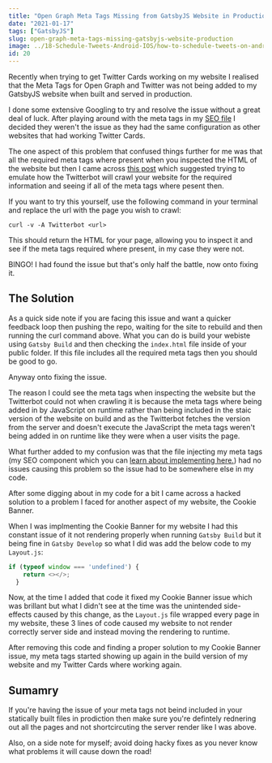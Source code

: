 ```yaml
---
title: "Open Graph Meta Tags Missing from GatsbyJS Website in Production"
date: "2021-01-17"
tags: ["GatsbyJS"]
slug: open-graph-meta-tags-missing-gatsbyjs-website-production
image: ../18-Schedule-Tweets-Android-IOS/how-to-schedule-tweets-on-android-ios.png
id: 20
---
```


Recently when trying to get Twitter Cards working on my website I realised that the Meta Tags for Open Graph and Twitter was not being added to my GatsbyJS website when built and served in production.

I done some extensive Googling to try and resolve the issue without a great deal of luck. After playing around with the meta tags in my [SEO file](https://github.com/conermurphy/conermurphy.com/blob/4c33549d62f65e88ee75f4af44e43675b34c4b9e/src/components/SEO.js) I decided they weren't the issue as they had the same configuration as other websites that had working Twitter Cards.

The one aspect of this problem that confused things further for me was that all the required meta tags where present when you inspected the HTML of the website but then I came across [this post](https://twittercommunity.com/t/card-error-unable-to-render-or-no-image-read-this-first/62736) which suggested trying to emulate how the Twitterbot will crawl your website for the required information and seeing if all of the meta tags where pesent then.

If you want to try this yourself, use the following command in your terminal and replace the url with the page you wish to crawl:

```
curl -v -A Twitterbot <url>
```

This should return the HTML for your page, allowing you to inspect it and see if the meta tags required where present, in my case they were not.

BINGO! I had found the issue but that's only half the battle, now onto fixing it.

## The Solution

As a quick side note if you are facing this issue and want a quicker feedback loop then pushing the repo, waiting for the site to rebuild and then running the curl command above. What you can do is build your webiste using `Gatsby Build` and then checking the `index.html` file inside of your public folder. If this file includes all the required meta tags then you should be good to go.

Anyway onto fixing the issue.

The reason I could see the meta tags when inspecting the website but the Twitterbot could not when crawling it is because the meta tags where being added in by JavaScript on runtime rather than being included in the staic version of the website on build and as the Twitterbot fetches the version from the server and doesn't execute the JavaScript the meta tags weren't being added in on runtime like they were when a user visits the page.

What further added to my confusion was that the file injecting my meta tags (my SEO component which you can [learn about implementing here.](https://conermurphy.com/blog/adding-open-graph-twitter-meta-tags-gatsbyjs)) had no issues causing this problem so the issue had to be somewhere else in my code.

After some digging about in my code for a bit I came across a hacked solution to a problem I faced for another aspect of my website, the Cookie Banner.

When I was implmenting the Cookie Banner for my website I had this constant issue of it not rendering properly when running `Gatsby Build` but it being fine in `Gatsby Develop` so what I did was add the below code to my `Layout.js`:

```JavaScript
if (typeof window === 'undefined') {
    return <></>;
  }
```

Now, at the time I added that code it fixed my Cookie Banner issue which was brillant but what I didn't see at the time was the unintended side-effects caused by this change, as the `Layout.js` file wrapped every page in my website, these 3 lines of code caused my website to not render correctly server side and instead moving the rendering to runtime.

After removing this code and finding a proper solution to my Cookie Banner issue, my meta tags started showing up again in the build version of my website and my Twitter Cards where working again.

## Sumamry

If you're having the issue of your meta tags not beind included in your statically built files in prodiction then make sure you're defintely rednering out all the pages and not shortcircuting the server render like I was above.

Also, on a side note for myself; avoid doing hacky fixes as you never know what problems it will cause down the road!
